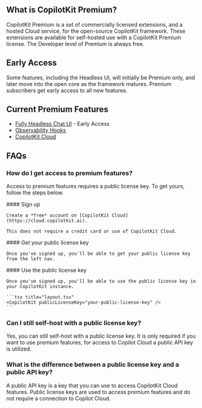 
## What is CopilotKit Premium?

CopilotKit Premium is a set of commercially licensed extensions, and a hosted Cloud service, for the open-source CopilotKit framework. 
These extensions are available for self-hosted use with a CopilotKit Premium license. The Developer level of Premium is always free.  

## Early Access
Some features, including the Headless UI, will initially be Premium only, and later move into the open core as the 
framework matures. Premium subscribers get early access to all new features.


## Current Premium Features
- [Fully Headless Chat UI](headless-ui) - Early Access
- [Observability Hooks](observability)
- [CopilotKit Cloud](https://cloud.copilotkit.ai)

## FAQs

### How do I get access to premium features?
Access to premium features requires a public license key. To get yours, follow the steps below.

<Steps>
  <Step>
    #### Sign up

    Create a *free* account on [CopilotKit Cloud](https://cloud.copilotkit.ai).

    This does not require a credit card or use of CopilotKit Cloud.
  </Step>
  <Step>
    #### Get your public license key

    Once you've signed up, you'll be able to get your public license key from the left nav.
  </Step>
  <Step>
    #### Use the public license key

    Once you've signed up, you'll be able to use the public license key in your CopilotKit instance.

    ```tsx title="layout.tsx"
    <CopilotKit publicLicenseKey="your-public-license-key" />
    ```
  </Step>
</Steps>

### Can I still self-host with a public license key?

Yes, you can still self-host with a public license key. It is only required if you want to use premium features, 
for access to Copilot Cloud a public API key is utilized.


### What is the difference between a public license key and a public API key?

A public API key is a key that you can use to access CopilotKit Cloud features. Public license keys are used to access premium features
and do not require a connection to Copilot Cloud.
